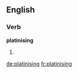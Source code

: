 ==English==

===Verb===
'''platinising'''

# {{present participle of|platinise}}

[[de:platinising]]
[[fr:platinising]]